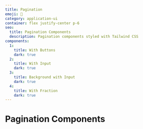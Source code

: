 ```yaml
---
title: Pagination
emoji: 🔢
category: application-ui
container: flex justify-center p-6
seo:
  title: Pagination Components
  description: Pagination components styled with Tailwind CSS
components:
  1:
    title: With Buttons
    dark: true
  2:
    title: With Input
    dark: true
  3:
    title: Background with Input
    dark: true
  4:
    title: With Fraction
    dark: true
---
```


# Pagination Components

<CollectionList
  componentsData={componentsData}
  componentContainer={componentContainer}
/>
